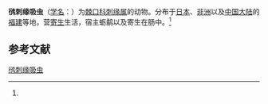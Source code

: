 {{Speciesbox
| name = 鸻刺缘吸虫
| status = 
| status_system = 
| image = 
| genus = Acanthoparyphium
| species = charadrii
| authority = (Yamaguti, 1939)<ref name='id10134'>{{cite web| url =http://www.bioinfo.cn/db05/BjdwSpecies.php?action=view&id=10134| title =鸻刺缘吸虫| work =《中国动物物种编目数据库》| publisher =中国科学院微生物研究所| author =中国科学院动物研究所| accessdate =2009-04-16| deadurl =yes| archiveurl =https://web.archive.org/web/20160305093724/http://www.bioinfo.cn/db05/BjdwSpecies.php?action=view&id=10134| archivedate =2016-03-05}}</ref>
}}

'''鸻刺缘吸虫'''（[[学名|学名]]：{{lang|la|''Acanthoparyphium charadrii''}}）为[[棘口科|棘口科]][[刺缘属|刺缘属]]的动物。分布于[[日本|日本]]、[[非洲|非洲]]以及[[中国大陆|中国大陆]]的[[福建|福建]]等地，营[[寄生|寄生]]生活，宿主蛎鹬以及寄生在肠中。<ref name='id10134'/>

== 参考文献 ==
{{reflist}}

{{Wikispecies|Acanthoparyphium charadrii}}
{{Taxonbar|from=Q11174522}}

[[Category:刺缘属|鸻刺缘吸虫]]


{{吸虫小作品}}